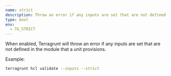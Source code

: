 ```yaml
---
name: strict
description: Throw an error if any inputs are set that are not defined in the module that a unit provisions.
type: bool
env:
  - TG_STRICT
---
```


When enabled, Terragrunt will throw an error if any inputs are set that are not defined in the module that a unit provisions.

Example:

```bash
terragrunt hcl validate --inputs --strict
```
